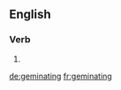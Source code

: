 ==English==

===Verb===
{{head|en}}

# {{present participle of|geminate}}

[[de:geminating]]
[[fr:geminating]]